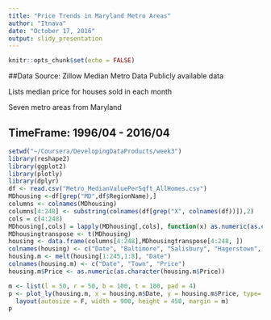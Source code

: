 ```yaml
---
title: "Price Trends in Maryland Metro Areas"
author: "Itnava"
date: "October 17, 2016"
output: slidy_presentation
---
```


```r
knitr::opts_chunk$set(echo = FALSE)
```


##Data Source: Zillow Median Metro Data
Publicly available data

Lists median price for houses sold in each month

Seven metro areas from Maryland


TimeFrame:  1996/04 - 2016/04
-----
```r
setwd("~/Coursera/DevelopingDataProducts/week3")
library(reshape2)
library(ggplot2)
library(plotly)
library(dplyr)
df <- read.csv("Metro_MedianValuePerSqft_AllHomes.csv")
MDhousing <-df[grep("MD",df$RegionName),]
columns <- colnames(MDhousing)
columns[4:248] <- substring(colnames(df[grep("X", colnames(df))]),2)
cols = c(4:248)
MDhousing[,cols] = lapply(MDhousing[,cols], function(x) as.numeric(as.character(x)))
MDhousingtranspose <- t(MDhousing)
housing <- data.frame(columns[4:248],MDhousingtranspose[4:248, ])
colnames(housing) <- c("Date", "Baltimore", "Salisbury", "Hagerstown", "California-Lexington Park", "Cumberland", "Easton", "Cambridge")
housing.m <- melt(housing[1:245,1:8], "Date")
colnames(housing.m) <- c("Date", "Town", "Price")
housing.m$Price <- as.numeric(as.character(housing.m$Price))

m <- list(l = 50, r = 50, b = 100, t = 100, pad = 4)
p <- plot_ly(housing.m, x = housing.m$Date, y = housing.m$Price, type= "scatter", mode = "markers", color = housing.m$Town) %>%
  layout(autosize = F, width = 900, height = 450, margin = m)
p
```

